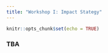 ```yaml
---
title: "Workshop I: Impact Stategy"
---
```


```r
knitr::opts_chunk$set(echo = TRUE)
```


### TBA
